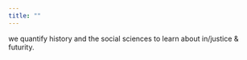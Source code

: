 ```yaml
---
title: ""
---
```


we quantify history and the social sciences to learn about in/justice & futurity.

